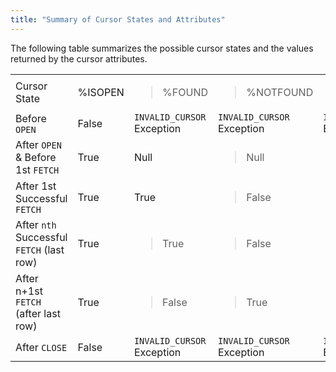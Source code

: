 ```yaml
---
title: "Summary of Cursor States and Attributes"
---
```


<div id="summary_of_cursor_states_and_attributes" class="registered_link"></div>


The following table summarizes the possible cursor states and the values returned by the cursor attributes.

<table><tbody><tr class="odd"><td>Cursor State</td><td>%ISOPEN</td><td><blockquote><p>%FOUND</p></blockquote></td><td><blockquote><p>%NOTFOUND</p></blockquote></td><td><blockquote><p>%ROWCOUNT</p></blockquote></td></tr><tr class="even"><td>Before <code>OPEN</code></td><td>False</td><td><code>INVALID_CURSOR</code> Exception</td><td><code>INVALID_CURSOR</code> Exception</td><td><code>INVALID_CURSOR</code> Exception</td></tr><tr class="odd"><td>After <code>OPEN</code> &amp; Before 1st <code>FETCH</code></td><td>True</td><td>Null</td><td><blockquote><p>Null</p></blockquote></td><td><blockquote><p>0</p></blockquote></td></tr><tr class="even"><td>After 1st Successful <code>FETCH</code></td><td>True</td><td>True</td><td><blockquote><p>False</p></blockquote></td><td><blockquote><p>1</p></blockquote></td></tr><tr class="odd"><td>After <code>nth</code> Successful <code>FETCH</code> (last row)</td><td>True</td><td><blockquote><p>True</p></blockquote></td><td><blockquote><p>False</p></blockquote></td><td><blockquote><p>n</p></blockquote></td></tr><tr class="even"><td>After n+1st <code>FETCH</code> (after last row)</td><td>True</td><td><blockquote><p>False</p></blockquote></td><td><blockquote><p>True</p></blockquote></td><td><blockquote><p>n</p></blockquote></td></tr><tr class="odd"><td>After <code>CLOSE</code></td><td>False</td><td><code>INVALID_CURSOR</code> Exception</td><td><code>INVALID_CURSOR</code> Exception</td><td><code>INVALID_CURSOR</code> Exception</td></tr></tbody></table>
